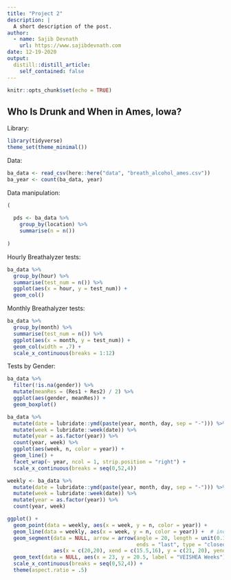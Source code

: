 ```yaml
---
title: "Project 2"
description: |
  A short description of the post.
author:
  - name: Sajib Devnath
    url: https://www.sajibdevnath.com
date: 12-19-2020
output:
  distill::distill_article:
    self_contained: false
---
```



```r
knitr::opts_chunk$set(echo = TRUE)
```

## Who Is Drunk and When in Ames, Iowa?

Library:

```r
library(tidyverse)
theme_set(theme_minimal())
```

Data:

```r
ba_data <- read_csv(here::here("data", "breath_alcohol_ames.csv"))
ba_year <- count(ba_data, year)
```


Data manipulation:

```r
(
  
  pds <- ba_data %>% 
    group_by(location) %>% 
    summarise(n = n())
  
)
```


Hourly Breathalyzer tests:

```r
ba_data %>% 
  group_by(hour) %>% 
  summarise(test_num = n()) %>% 
  ggplot(aes(x = hour, y = test_num)) +
  geom_col()
```


Monthly Breathalyzer tests:

```r
ba_data %>% 
  group_by(month) %>% 
  summarise(test_num = n()) %>% 
  ggplot(aes(x = month, y = test_num)) +
  geom_col(width = .7) +
  scale_x_continuous(breaks = 1:12)
```


Tests by Gender:

```r
ba_data %>% 
  filter(!is.na(gender)) %>% 
  mutate(meanRes = (Res1 + Res2) / 2) %>% 
  ggplot(aes(gender, meanRes)) +
  geom_boxplot()
```


```r
ba_data %>% 
  mutate(date = lubridate::ymd(paste(year, month, day, sep = "-"))) %>% 
  mutate(week = lubridate::week(date)) %>% 
  mutate(year = as.factor(year)) %>% 
  count(year, week) %>% 
  ggplot(aes(week, n, color = year)) +
  geom_line() +
  facet_wrap(~ year, ncol = 1, strip.position = "right") +
  scale_x_continuous(breaks = seq(0,52,4))
```



```r
weekly <- ba_data %>% 
  mutate(date = lubridate::ymd(paste(year, month, day, sep = "-"))) %>% 
  mutate(week = lubridate::week(date)) %>% 
  mutate(year = as.factor(year)) %>% 
  count(year, week) 

ggplot() + 
  geom_point(data = weekly, aes(x = week, y = n, color = year)) + 
  geom_line(data = weekly, aes(x = week, y = n, color = year)) +  # included to make the plot more readable 
  geom_segment(data = NULL, arrow = arrow(angle = 20, length = unit(0.1, "inches"),
                                          ends = "last", type = "closed"), 
               aes(x = c(20,20), xend = c(15.5,16), y = c(21, 20), yend = c(21, 12.25))) + 
  geom_text(data = NULL, aes(x = 23, y = 20.5, label = "VEISHEA Weeks"), size = 3) + 
  scale_x_continuous(breaks = seq(0,52,4)) +
  theme(aspect.ratio = .5)
```






















